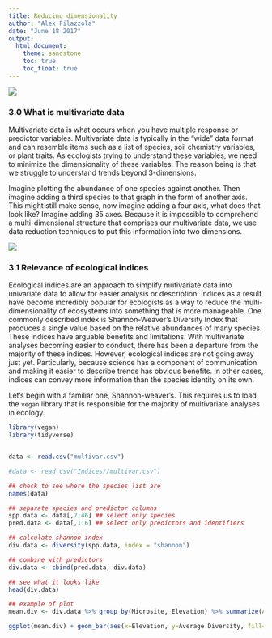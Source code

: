 ```yaml
---
title: Reducing dimensionality
author: "Alex Filazzola"
date: "June 18 2017"
output:
  html_document:
    theme: sandstone
    toc: true
    toc_float: true
---
```


![](giphy.gif)

### 3.0 What is multivariate data

Multivariate data is what occurs when you have multiple response or predictor variables. Multivariate data is typically in the "wide" data format and can resemble items such as a list of species, soil chemistry variables, or plant traits. As ecologists trying to understand these variables, we need to minimize the dimensionality of these variables. The reason being is that we struggle to understand trends beyond 3-dimensions. 

Imagine plotting the abundance of one species against another. Then imagine adding a third species to that graph in the form of another axis. This might still make sense, now imagine adding a four axis, what does that look like? Imagine adding 35 axes. Because it is impossible to comprehend a multi-dimensional structure that comprises our multivariate data, we use data reduction techniques to put this information into two dimensions. 

![](ndimension.jpg)


### 3.1 Relevance of ecological indices

Ecological indices are an approach to simplify mutivariate data into univariate data to allow for easier analysis or description. Indices as a result have become incredibly popular for ecologists as a way to reduce the multi-dimensionality of ecosystems into something that is more manageable. One commonly described index is Shannon-Weaver's Diversity Index that produces a single value based on the relative abundances of many species. These indices have arguable benefits and limitations. With multivariate analyses becoming easier to conduct, there has been a departure from the majority of these indices. However, ecological indices are not going away just yet. Particularly, because science has a component of communication and making it easier to describe trends has obvious benefits. In other cases, indices can convey more information than the species identity on its own. 

Let's begin with a familiar one, Shannon-weaver's. This requires us to load the `vegan` library that is responsible for the majority of multivariate analyses in ecology. 

```r
library(vegan)
library(tidyverse)


data <- read.csv("multivar.csv")

#data <- read.csv("Indices//multivar.csv")

## check to see where the species list are
names(data)

## separate species and predictor columns
spp.data <- data[,7:46] ## select only species
pred.data <- data[,1:6] ## select only predictors and identifiers

## calculate shannon index
div.data <- diversity(spp.data, index = "shannon")

## combine with predictors
div.data <- cbind(pred.data, div.data)

## see what it looks like
head(div.data)

## example of plot
mean.div <- div.data %>% group_by(Microsite, Elevation) %>% summarize(Average.Diversity=mean(div.data))

ggplot(mean.div) + geom_bar(aes(x=Elevation, y=Average.Diversity, fill=Microsite), color="black", stat="identity", position = "dodge") + scale_fill_brewer()
```


















